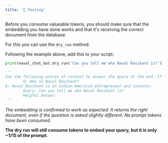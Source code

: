 ```yaml
---
title: '🧪 Testing'
---
```


Before you consume valueable tokens, you should make sure that the embedding you have done works and that it's receiving the correct document from the database.

For this you can use the `dry_run` method.

Following the example above, add this to your script:

```python
print(naval_chat_bot.dry_run('Can you tell me who Naval Ravikant is?'))

'''
Use the following pieces of context to answer the query at the end. If you don't know the answer, just say that you don't know, don't try to make up an answer.
        Q: Who is Naval Ravikant?
A: Naval Ravikant is an Indian-American entrepreneur and investor.
        Query: Can you tell me who Naval Ravikant is?
        Helpful Answer:
'''
```

_The embedding is confirmed to work as expected. It returns the right document, even if the question is asked slightly different. No prompt tokens have been consumed._

**The dry run will still consume tokens to embed your query, but it is only ~1/15 of the prompt.**
